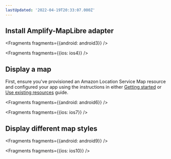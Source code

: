 ```yaml
---
lastUpdated: '2022-04-19T20:33:07.000Z'
---
```

## Install Amplify-MapLibre adapter


<Fragments fragments={{android: android3}} />


<Fragments fragments={{ios: ios4}} />

## Display a map

First, ensure you've provisioned an Amazon Location Service Map resource and configured your app using the instructions in either [Getting started](/lib/geo/getting-started) or [Use existing resources](/lib/geo/existing-resources) guide.


<Fragments fragments={{android: android6}} />


<Fragments fragments={{ios: ios7}} />

## Display different map styles


<Fragments fragments={{android: android9}} />


<Fragments fragments={{ios: ios10}} />
